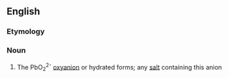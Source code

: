 ==English==

===Etymology===
{{confix|en|plumb|ite}}

===Noun===
{{wikipedia}}
{{en-noun}}

# {{lb|en|inorganic chemistry}} The PbO<sub>2</sub><sup>2-</sup> [[oxyanion]] or hydrated forms; any [[salt]] containing this anion